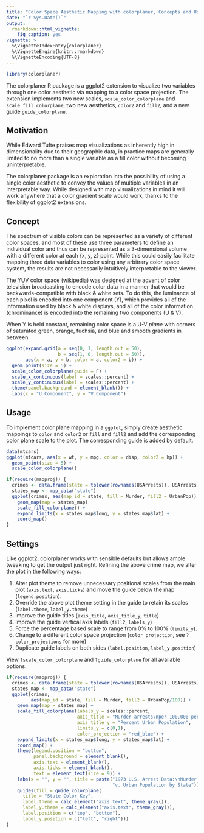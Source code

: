 ```yaml
---
title: "Color Space Aesthetic Mapping with colorplaner, Concepts and Usage"
date: "`r Sys.Date()`"
output:
  rmarkdown::html_vignette:
    fig_caption: yes
vignette: >
  %\VignetteIndexEntry{colorplaner}
  %\VignetteEngine{knitr::rmarkdown}
  %\VignetteEncoding{UTF-8}
---
```


```r
library(colorplaner)
```

The colorplaner R package is a ggplot2 extension to visualize two variables through one color aesthetic via mapping to a color space projection. The extension implements two new scales, `scale_color_colorplane` and `scale_fill_colorplane`, two new aesthetics, `color2` and `fill2`, and a new guide `guide_colorplane`. 

## Motivation

While Edward Tufte praises map visualizations as inherently high in
dimensionality due
to their geographic data, 
in practice maps are generally limited to no more than 
a single variable as a fill color without becoming uninterpretable. 

The colorplaner package is an exploration into the possibility of using a 
single color aesthetic to convey the values of multiple variables in an interpretable way. While designed with map visualizations in mind it will work anywhere that a color gradient scale would work, thanks to the
flexibility of ggplot2 extensions. 

## Concept

The spectrum of visible colors can be represented as a variety of different color spaces, and most of these use three parameters to define an individual color and thus can be represented as a 3-dimensional volume with a different color at each {x, y, z} point. While this could easily facilitate mapping three data variables to color using any arbitrary color space system, the results are not necessarily intuitively interpretable to the viewer. 

The YUV color space ([wikipedia](https://en.wikipedia.org/wiki/YUV)) was designed at the advent of color television broadcasting to encode color data in a manner that would be backwards-compatible with black & white sets. To do this, the luminance of each pixel is encoded into one component (Y), which provides all of the information used by black & white displays, and all of the color information (chrominance) is encoded into the remaining two components (U & V). 

When Y is held constant, remaining color space is a U-V *plane* with corners of saturated green, orange, fuchsia, and blue and smooth gradients in between. 

```r
ggplot(expand.grid(a = seq(0, 1, length.out = 50), 
                   b = seq(1, 0, length.out = 50)), 
       aes(x = a, y = b, color = a, color2 = b)) +
  geom_point(size = 5) +
  scale_color_colorplane(guide = F) +
  scale_x_continuous(label = scales::percent) +
  scale_y_continuous(label = scales::percent) +
  theme(panel.background = element_blank()) +
  labs(x = "U Component", y = "V Component")

```

## Usage

To implement color plane mapping in a `ggplot`, simply create aesthetic mappings to `color` and `color2` or `fill` and `fill2` and add the corresponding color plane scale to the plot. The corresponding guide is added by default. 

```r
data(mtcars)
ggplot(mtcars, aes(x = wt, y = mpg, color = disp, color2 = hp)) +
  geom_point(size = 5) +
  scale_color_colorplane() 

if(require(mapproj)) {
  crimes <- data.frame(state = tolower(rownames(USArrests)), USArrests)
  states_map <- map_data("state")
  ggplot(crimes, aes(map_id = state, fill = Murder, fill2 = UrbanPop)) +
    geom_map(map = states_map) +
    scale_fill_colorplane() +
    expand_limits(x = states_map$long, y = states_map$lat) +
    coord_map() 
}
```

## Settings

Like ggplot2, colorplaner works with sensible defaults but allows ample tweaking to get the output just right. Refining the above crime map, we alter the plot in the following ways:

1. Alter plot theme to remove unnecessary positional scales from the main plot (`axis.text`, `axis.ticks`) and move the guide below the map (`legend.position`). 
2. Override the above plot theme setting in the guide to retain its scales (`label.theme`, `label_y.theme`)
4. Improve the guide titles (`axis_title`, `axis_title_y`, `title`)
3. Improve the guide vertical axis labels (`fill2`, `labels_y`)
4. Force the percentage based scale to range from 0% to 100% (`limits_y`). 
5. Change to a different color space projection (`color_projection`, see `?color_projections` for more)
6. Duplicate guide labels on both sides (`label.position`, `label_y.position`)

View `?scale_color_colorplane` and `?guide_colorplane` for all available options. 

```r
if(require(mapproj)) {
  crimes <- data.frame(state = tolower(rownames(USArrests)), USArrests)
  states_map <- map_data("state")
  ggplot(crimes,
         aes(map_id = state, fill = Murder, fill2 = UrbanPop/100)) +
    geom_map(map = states_map) +
    scale_fill_colorplane(labels_y = scales::percent,
                          axis_title = "Murder arrests\nper 100,000 people",
                          axis_title_y = "Percent Urban Population",
                          limits_y = c(0,1),
                          color_projection = "red_blue") +
    expand_limits(x = states_map$long, y = states_map$lat) +
    coord_map() +
    theme(legend.position = "bottom",
          panel.background = element_blank(),
          axis.text = element_blank(),
          axis.ticks = element_blank(),
          text = element_text(size = 9)) +
    labs(x = "", y = "", title = paste("1973 U.S. Arrest Data:\nMurder Rate",
                                       "v. Urban Population by State")) +
    guides(fill = guide_colorplane(
      title = "State Color Key",
      label.theme = calc_element("axis.text", theme_gray()),
      label_y.theme = calc_element("axis.text", theme_gray()),
      label.position = c("top", "bottom"),
      label_y.position = c("left", "right")))
}
```

